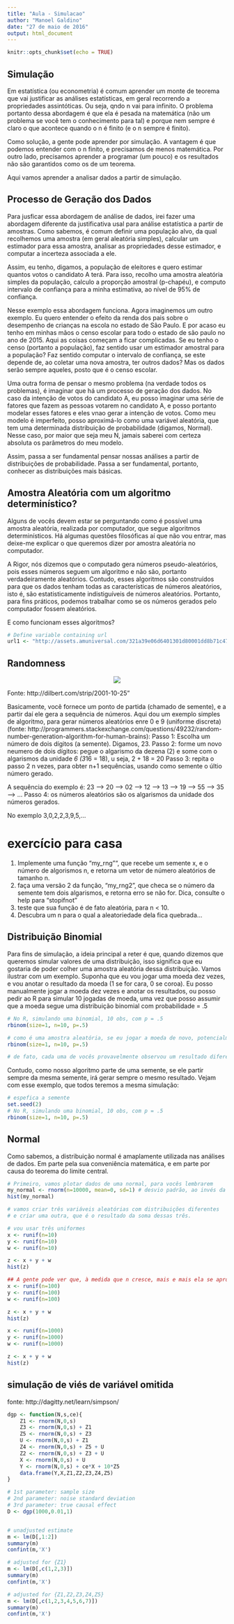 ```yaml
---
title: "Aula - Simulacao"
author: "Manoel Galdino"
date: "27 de maio de 2016"
output: html_document
---
```


```r
knitr::opts_chunk$set(echo = TRUE)
```

## Simulação

Em estatística (ou econometria) é comum aprender um monte de teorema que vai justificar as análises estatísticas, em geral recorrendo a propriedades assintóticas. Ou seja, qndo n vai para infinito. O problema portanto dessa abordagem é que ela é pesada na matemática (não um problema se você tem o conhecimento para tal) e porque nem sempre é claro o que acontece quando o n é finito (e o n sempre é finito).

Como solução, a gente pode aprender por simulação. A vantagem é que podemos entender com o n finito, e precisamos de menos matemática. Por outro lado, precisamos aprender a programar (um pouco) e os resultados não são garantidos como os de um teorema.

Aqui vamos aprender a analisar dados a partir de simulação.

## Processo de Geração dos Dados
Para jusficar essa abordagem de análise de dados, irei fazer uma abordagem diferente da justificativa usal para análise estatística a partir de amostras. Como sabemos, é comum definir uma população alvo, da qual recolhemos uma amostra (em geral aleatória simples), calcular um estimador para essa amostra, analisar as propriedades desse estimador, e computar a incerteza associada a ele.

Assim, eu tenho, digamos, a população de eleitores e quero estimar quantos votos o candidato A terá. Para isso, recolho uma amostra aleatória simples da população, calculo a proporção amostral (p-chapéu), e computo intervalo de confiança para a minha estimativa, ao nível de 95% de confiança.

Nesse exemplo essa abordagem funciona. Agora imaginemos um outro exemplo. Eu quero entender o efeito da renda dos pais sobre o desempenho de crianças na escola no estado de São Paulo. E por acaso eu tenho em minhas mãos o censo escolar para todo o estado de são paulo no ano de 2015. Aqui as coisas começam a ficar complicadas. Se eu tenho o censo (portanto a população), faz sentido usar um estimador amostral para a população? Faz sentido computar o intervalo de confiança, se este depende de, ao coletar uma nova amostra, ter outros dados? Mas os dados serão sempre aqueles, posto que é o censo escolar.

Uma outra forma de pensar o mesmo problema (na verdade todos os problemas), é imaginar que há um processo de geração dos dados. No caso da intenção de votos do candidato A, eu posso imaginar uma série de fatores que fazem as pessoas votarem no candidato A, e posso portanto modelar esses fatores e eles vnao gerar a intenção de votos. Como meu modelo é imperfeito, posso aproximá-lo como uma variável aleatória, que tem uma determinada distribuição de probabilidade (digamos, Normal). Nesse caso, por maior que seja meu N, jamais saberei com certeza absoluta os parâmetros do meu modelo. 

Assim, passa a ser fundamental pensar nossas análises a partir de distribuições de probabilidade. Passa a ser fundamental, portanto, conhecer as distribuições mais básicas.

## Amostra Aleatória com um algoritmo determinístico?
Alguns de vocês devem estar se perguntando como é possível uma amostra aleatória, realizada por computador, que segue algoritmos determinísticos. Há algumas questões filosóficas aí que não vou entrar, mas deixe-me explicar o que queremos dizer por amostra aleatória no computador.

A Rigor, nós dizemos que o computado gera números pseudo-aleatórios, pois esses números seguem um algoritmo e não são, portanto verdadeiramente aleatórios. Contudo, esses algoritmos são construídos para que os dados tenham todas as características de números aleatórios, isto é, são estatisticamente indistiguíveis de números aleatórios. Portanto, para fins práticos, podemos trabalhar como se os números gerados pelo computador fossem aleatórios.

E como funcionam esses algoritmos?

```r
# Define variable containing url
url1 <- "http://assets.amuniversal.com/321a39e06d6401301d80001dd8b71c47.png"

```
## Randomness
<center><img src="`r url1`"></center>
Fonte: http://dilbert.com/strip/2001-10-25"

Basicamente, você fornece um ponto de partida (chamado de semente), e a partir daí ele gera a sequência de números. Aqui dou um exemplo simples de algoritmo, para gerar números aleatórios enre 0 e 9 (uniforme discreta) (fonte: http://programmers.stackexchange.com/questions/49232/random-number-generation-algorithm-for-human-brains):
Passo 1:
Escolha um número de dois dígitos (a semente). Digamos, 23.
Passo 2: forme um novo neumero de dois dígitos: pegue o algarismo da dezena (2) e some com o algarismos da unidade *6 (3*16 = 18), u seja, 2 + 18 = 20
Passo 3: repita o passo 2 n vezes, para obter n+1 sequências, usando como semente o últio número gerado.

A sequência do exemplo é: 23 --> 20 --> 02 --> 12 --> 13 --> 19 --> 55 --> 35 --> ...
Passo 4: os números aleatórios são os algarismos da unidade dos números gerados.

No exemplo 3,0,2,2,3,9,5,...

# exercício para casa
1. Implemente uma função "my_rng"", que recebe um semente x, e o número de algorismos n, e retorna um vetor de número aleatórios de tamanho n.
2. faça uma versão 2 da função, "my_rng2", que checa se o número da semente tem dois algarismos, e retorna erro se não for. Dica, consulte o help para "stopifnot"
3. teste que sua função é de fato aleatória, para n < 10.
4. Descubra um n para o qual a aleatoriedade dela fica quebrada...


## Distribuição Binomial
Para fins de simulação, a ideia principal a reter é que, quando dizemos que queremos simular valores de uma distribuição, isso significa que eu gostaria de poder colher uma amostra aleatória dessa distribuição. Vamos ilustrar com um exemplo.
Suponha que eu vou jogar uma moeda dez vezes, e vou anotar o resultado da moeda (1 se for cara, 0 se coroa). 
Eu posso manualmente jogar a moeda dez vezes e anotar os resultados, ou posso pedir ao R para simular 10 jogadas de moeda, uma vez que posso assumir que a moeda segue uma distribuição binomial com probabilidade = .5

```r
# No R, simulando uma binomial, 10 obs, com p = .5
rbinom(size=1, n=10, p=.5)

# como é uma amostra aleatória, se eu jogar a moeda de novo, potencialmente vou observar outros resultados. no R é a mesma coisa
rbinom(size=1, n=10, p=.5)

# de fato, cada uma de vocês provavelmente observou um resultado diferente no computador de vocês. Isso se deve ao fato de que a amostra é aleatória.
```

Contudo, como nosso algoritmo parte de uma semente, se ele partir sempre da mesma semente, irá gerar sempre o mesmo resultado.
Vejam com esse exemplo, que todos teremos a mesma simulação:

```r
# espefica a semente
set.seed(2)
# No R, simulando uma binomial, 10 obs, com p = .5
rbinom(size=1, n=10, p=.5)
```

## Normal
Como sabemos, a distribuição normal é amaplamente utilizada nas análises de dados.
Em parte pela sua conveniência matemática, e em parte por causa do teorema do limite central. 

```r

# Primeiro, vamos plotar dados de uma normal, para vocês lembrarem
my_normal <- rnorm(n=10000, mean=0, sd=1) # desvio padrão, ao invés da variância, como é usual. Cuidado!
hist(my_normal)

# vamos criar três variáveis aleatórias com distribuições diferentes
# e criar uma outra, que é o resultado da soma dessas três.

# vou usar três uniformes
x <- runif(n=10)
y <- runif(n=10)
w <- runif(n=10)

z <- x + y + w
hist(z)

## A gente pode ver que, à medida que n cresce, mais e mais ela se aproxima da normal
x <- runif(n=100)
y <- runif(n=100)
w <- runif(n=100)

z <- x + y + w
hist(z)

x <- runif(n=1000)
y <- runif(n=1000)
w <- runif(n=1000)

z <- x + y + w
hist(z)
```

## simulação de viés de variável omitida
fonte: http://dagitty.net/learn/simpson/

```r

dgp <- function(N,s,ce){
	Z1 <- rnorm(N,0,s)
	Z3 <- rnorm(N,0,s) + Z1
	Z5 <- rnorm(N,0,s) + Z3
	U <- rnorm(N,0,s) + Z1
	Z4 <- rnorm(N,0,s) + Z5 + U
	Z2 <- rnorm(N,0,s) + Z3 + U
	X <- rnorm(N,0,s) + U
	Y <- rnorm(N,0,s) + ce*X + 10*Z5
	data.frame(Y,X,Z1,Z2,Z3,Z4,Z5)
}

# 1st parameter: sample size
# 2nd parameter: noise standard deviation
# 3rd parameter: true causal effect
D <- dgp(1000,0.01,1)


# unadjusted estimate
m <- lm(D[,1:2])
summary(m)
confint(m,'X')

# adjusted for {Z1}
m <- lm(D[,c(1,2,3)])
summary(m)
confint(m,'X')

# adjusted for {Z1,Z2,Z3,Z4,Z5}
m <- lm(D[,c(1,2,3,4,5,6,7)])
summary(m)
confint(m,'X')
```

